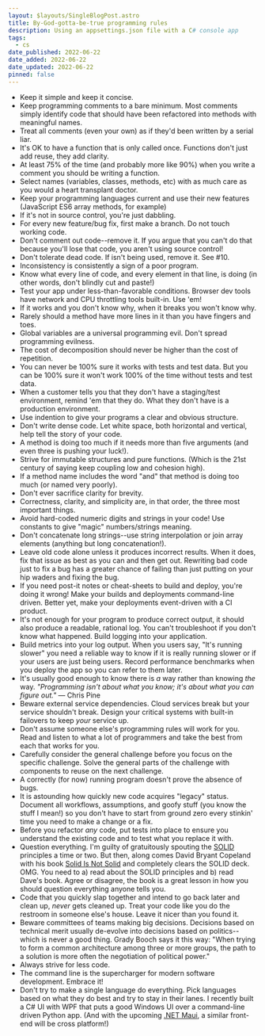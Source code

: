 ```yaml
---
layout: $layouts/SingleBlogPost.astro
title: By-God-gotta-be-true programming rules
description: Using an appsettings.json file with a C# console app
tags:
  - cs
date_published: 2022-06-22
date_added: 2022-06-22
date_updated: 2022-06-22
pinned: false
---
```


<div class="spaced-bullet-list">

- Keep it simple and keep it concise.
- Keep programming comments to a bare minimum. Most comments simply identify code that should have been refactored into methods with meaningful names.
- Treat all comments (even your own) as if they'd been written by a serial liar.
- It's OK to have a function that is only called once. Functions don't just add reuse, they add clarity.
- At least 75% of the time (and probably more like 90%) when you write a comment you should be writing a function.
- Select names (variables, classes, methods, etc) with as much care as you would a heart transplant doctor.
- Keep your programming languages current and use their new features (JavaScript ES6 array methods, for example)
- If it's not in source control, you're just dabbling.
- For every new feature/bug fix, first make a branch. Do not touch working code.
- Don't comment out code--remove it. If you argue that you can't do that because you'll lose that code, you aren't using source control!
- Don't tolerate dead code. If isn't being used, remove it. See #10.
- Inconsistency is consistently a sign of a poor program.
- Know what every line of code, and every element in that line, is doing (in other words, don't blindly cut and paste!)
- Test your app under less-than-favorable conditions. Browser dev tools have network and CPU throttling tools built-in. Use 'em!
- If it works and you don't know why, when it breaks you won't know why.
- Rarely should a method have more lines in it than you have fingers and toes.
- Global variables are a universal programming evil. Don't spread programming evilness.
- The cost of decomposition should never be higher than the cost of repetition.
- You can never be 100% sure it works with tests and test data. But you can be 100% sure it won't work 100% of the time without tests and test data.
- When a customer tells you that they don't have a staging/test environment, remind 'em that they do. What they don't have is a production environment.
- Use indention to give your programs a clear and obvious structure.
- Don't write dense code. Let white space, both horizontal and vertical, help tell the story of your code.
- A method is doing too much if it needs more than five arguments (and even three is pushing your luck!).
- Strive for immutable structures and pure functions. (Which is the 21st century of saying keep coupling low and cohesion high).
- If a method name includes the word "and" that method is doing too much (or named very poorly).
- Don't ever sacrifice clarity for brevity.
- Correctness, clarity, and simplicity are, in that order, the three most important things.
- Avoid hard-coded numeric digits and strings in your code! Use constants to give "magic" numbers/strings meaning.
- Don't concatenate long strings--use string interpolation or join array elements (anything but long concatenation!).
- Leave old code alone unless it produces incorrect results. When it does, fix that issue as best as you can and then get out. Rewriting bad code just to fix a bug has a greater chance of failing than just putting on your hip waders and fixing the bug.
- If you need post-it notes or cheat-sheets to build and deploy, you're doing it wrong! Make your builds and deployments command-line driven. Better yet, make your deployments event-driven with a CI product.
- It's not enough for your program to produce correct output, it should also produce a readable, rational log. You can't troubleshoot if you don't know what happened. Build logging into your application.
- Build metrics into your log output. When you users say, "It's running slower" you need a reliable way to know if it is really running slower or if your users are just being users. Record performance benchmarks when you deploy the app so you can refer to them later.
- It's usually good enough to know there is _a_ way rather than knowing _the_ way. _"Programming isn't about what you know; it's about what you can figure out."_ — Chris Pine
- Beware external service dependencies. Cloud services break but your service shouldn't break. Design your critical systems with built-in failovers to keep _your_ service up.
- Don't assume someone else's programming rules will work for you. Read and listen to what a lot of programmers and take the best from each that works for you.
- Carefully consider the general challenge before you focus on the specific challenge. Solve the general parts of the challenge with components to reuse on the next challenge.
- A correctly (for now) running program doesn't prove the absence of bugs.
- It is astounding how quickly new code acquires "legacy" status. Document all workflows, assumptions, and goofy stuff (you know the stuff I mean!) so you don't have to start from ground zero every stinkin' time you need to make a change or a fix.
- Before you refactor _any_ code, put tests into place to ensure you understand the existing code and to test what you replace it with.
- Question everything. I'm guilty of gratuitously spouting the [SOLID](https://en.wikipedia.org/wiki/SOLID) principles a time or two. But then, along comes David Bryant Copeland with his book [Solid Is Not Solid](https://solid-is-not-solid.com/) and completely clears the SOLID deck. OMG. You need to a) read about the SOLID principles and b) read Dave's book. Agree or disagree, the book is a great lesson in how you should question everything anyone tells you.
- Code that you quickly slap together and intend to go back later and clean up, _never_ gets cleaned up. Treat your code like you do the restroom in someone else's house. Leave it nicer than you found it.
- Beware committees of teams making big decisions. Decisions based on technical merit usually de-evolve into decisions based on politics--which is never a good thing. Grady Booch says it this way: "When trying to form a common architecture among three or more groups, the path to a solution is more often the negotiation of political power."
- Always strive for less code.
- The command line is the supercharger for modern software development. Embrace it!
- Don't try to make a single language do everything. Pick languages based on what they do best and try to stay in their lanes. I recently built a C# UI with WPF that puts a good Windows UI over a command-line driven Python app. (And with the upcoming [.NET Maui](https://docs.microsoft.com/en-us/dotnet/maui/what-is-maui), a similar front-end will be cross platform!)

</div>

